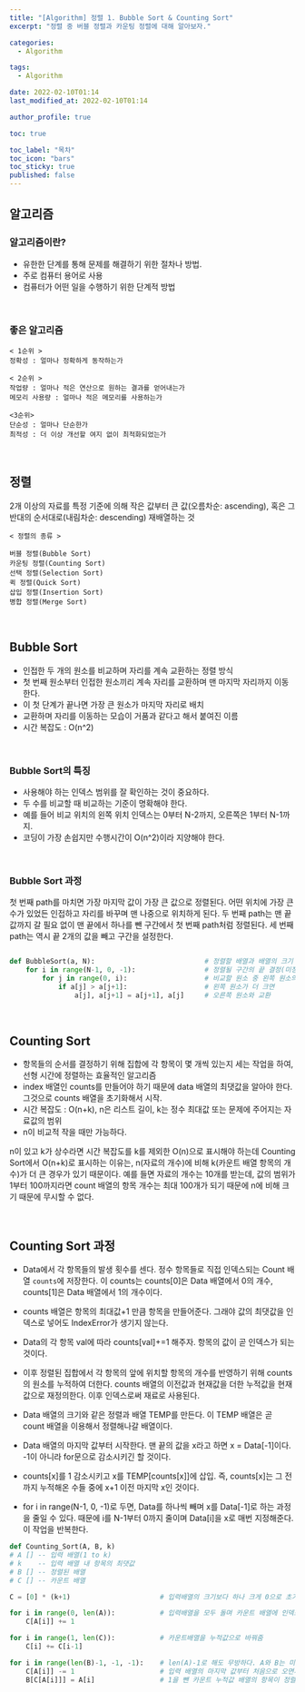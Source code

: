 ```yaml
---
title: "[Algorithm] 정렬 1. Bubble Sort & Counting Sort"
excerpt: "정렬 중 버블 정렬과 카운팅 정렬에 대해 알아보자."

categories:
  - Algorithm

tags:
  - Algorithm

date: 2022-02-10T01:14
last_modified_at: 2022-02-10T01:14

author_profile: true

toc: true

toc_label: "목차"
toc_icon: "bars"
toc_sticky: true
published: false
---
```


## 알고리즘

### 알고리즘이란?

- 유한한 단계를 통해 문제를 해결하기 위한 절차나 방법.
- 주로 컴퓨터 용어로 사용
- 컴퓨터가 어떤 일을 수행하기 위한 단계적 방법

<br />

### 좋은 알고리즘

```
< 1순위 >
정확성 : 얼마나 정확하게 동작하는가

< 2순위 >
작업량 : 얼마나 적은 연산으로 원하는 결과를 얻어내는가
메모리 사용량 : 얼마나 적은 메모리를 사용하는가

<3순위>
단순성 : 얼마나 단순한가
최적성 : 더 이상 개선할 여지 없이 최적화되었는가
```

<br />

## 정렬

2개 이상의 자료를 특정 기준에 의해 작은 값부터 큰 값(오름차순: ascending), 혹은 그 반대의 순서대로(내림차순: descending) 재배열하는 것

```
< 정렬의 종류 >

버블 정렬(Bubble Sort)
카운팅 정렬(Counting Sort)
선택 정렬(Selection Sort)
퀵 정렬(Quick Sort)
삽입 정렬(Insertion Sort)
병합 정렬(Merge Sort)
```

<br />

## Bubble Sort

- 인접한 두 개의 원소를 비교하며 자리를 계속 교환하는 정렬 방식
- 첫 번째 원소부터 인접한 원소끼리 계속 자리를 교환하며 맨 마지막 자리까지 이동한다.
- 이 첫 단계가 끝나면 가장 큰 원소가 마지막 자리로 배치
- 교환하며 자리를 이동하는 모습이 거품과 같다고 해서 붙여진 이름
- 시간 복잡도 : O(n^2)

<br />

### Bubble Sort의 특징

- 사용해야 하는 인덱스 범위를 잘 확인하는 것이 중요하다.
- 두 수를 비교할 때 비교하는 기준이 명확해야 한다.
- 예를 들어 비교 위치의 왼쪽 위치 인덱스는 0부터 N-2까지, 오른쪽은 1부터 N-1까지.
- 코딩이 가장 손쉽지만 수행시간이 O(n^2)이라 지양해야 한다.

<br />

### Bubble Sort 과정

첫 번째 path를 마치면 가장 마지막 값이 가장 큰 값으로 정렬된다. 어떤 위치에 가장 큰 수가 있었든 인접하고 자리를 바꾸며 맨 나중으로 위치하게 된다. 두 번째 path는 맨 끝 값까지 갈 필요 없이 맨 끝에서 하나를 뺀 구간에서 첫 번째 path처럼 정렬된다. 세 번째 path는 역시 끝 2개의 값을 빼고 구간을 설정한다.

```python

def BubbleSort(a, N):                           # 정렬할 배열과 배열의 크기
    for i in range(N-1, 0, -1):                 # 정렬될 구간의 끝 결정(미정렬 구간)
        for j in range(0, i):                   # 비교할 원소 중 왼쪽 원소의 인덱스
            if a[j] > a[j+1]:                   # 왼쪽 원소가 더 크면
                a[j], a[j+1] = a[j+1], a[j]     # 오른쪽 원소와 교환
```

<br />

## Counting Sort

- 항목들의 순서를 결정하기 위해 집합에 각 항목이 몇 개씩 있는지 세는 작업을 하여, 선형 시간에 정렬하는 효율적인 알고리즘
- index 배열인 counts를 만들어야 하기 때문에 data 배열의 최댓값을 알아야 한다. 그것으로 counts 배열을 초기화해서 시작.
- 시간 복잡도 : O(n+k), n은 리스트 길이, k는 정수 최대값 또는 문제에 주어지는 자료값의 범위
- n이 비교적 작을 때만 가능하다.

n이 있고 k가 상수라면 시간 복잡도를 k를 제외한 O(n)으로 표시해야 하는데 Counting Sort에서 O(n+k)로 표시하는 이유는, n(자료의 개수)에 비해 k(카운트 배열 항목의 개수)가 더 큰 경우가 있기 때문이다. 예를 들면 자료의 개수는 10개를 받는데, 값의 범위가 1부터 100까지라면 count 배열의 항목 개수는 최대 100개가 되기 때문에 n에 비해 크기 때문에 무시할 수 없다.

<br />

## Counting Sort 과정

- Data에서 각 항목들의 발생 횟수를 센다. 정수 항목들로 직접 인덱스되는 Count 배열 `counts`에 저장한다. 이 counts는 counts[0]은 Data 배열에서 0의 개수, counts[1]은 Data 배열에서 1의 개수이다.
- counts 배열은 항목의 최대값+1 만큼 항목을 만들어준다. 그래야 값의 최댓값을 인덱스로 넣어도 IndexError가 생기지 않는다.
- Data의 각 항목 val에 따라 counts[val]+=1 해주자. 항목의 값이 곧 인덱스가 되는 것이다.
- 이후 정렬된 집합에서 각 항목의 앞에 위치할 항목의 개수를 반영하기 위해 counts의 원소를 누적하여 더한다. counts 배열의 이전값과 현재값을 더한 누적값을 현재값으로 재정의한다. 이후 인덱스로써 재료로 사용된다.

- Data 배열의 크기와 같은 정렬과 배열 TEMP를 만든다. 이 TEMP 배열은 곧 count 배열을 이용해서 정렬해나갈 배열이다.
- Data 배열의 마지막 값부터 시작한다. 맨 끝의 값을 x라고 하면 x = Data[-1]이다. -1이 아니라 for문으로 감소시키긴 할 것이다.
- counts[x]를 1 감소시키고 x를 TEMP[counts[x]]에 삽입. 즉, counts[x]는 그 전까지 누적해온 수들 중에 x+1 이전 마지막 x인 것이다.
- for i in range(N-1, 0, -1)로 두면, Data를 하나씩 빼며 x를 Data[-1]로 하는 과정을 줄일 수 있다. 때문에 i를 N-1부터 0까지 줄이며 Data[i]을 x로 매번 지정해준다. 이 작업을 반복한다.

```python
def Counting_Sort(A, B, k)
# A [] -- 입력 배열(1 to k)
# k    -- 입력 배열 내 항목의 최댓값
# B [] -- 정렬된 배열
# C [] -- 카운트 배열

C = [0] * (k+1)                      # 입력배열의 크기보다 하나 크게 0으로 초기화(0도 세야하니까)

for i in range(0, len(A)):           # 입력배열을 모두 돌며 카운트 배열에 인덱스에 1씩 추가해줌
    C[A[i]] += 1

for i in range(1, len(C)):           # 카운트배열을 누적값으로 바꿔줌
    C[i] += C[i-1]

for i in range(len(B)-1, -1, -1):    # len(A)-1로 해도 무방하다. A와 B는 미정렬/정렬 차이
    C[A[i]] -= 1                     # 입력 배열의 마지막 값부터 처음으로 오면서 카운트 배열에서 해당 값의 개수 빼줌
    B[C[A[i]]] = A[i]                # 1을 뺀 카운트 누적값 배열의 항목이 정렬 배열의 인덱스가 되고, 이 값이 입력 배열의 현재 인덱스에서의 항목 값이 됨
```

